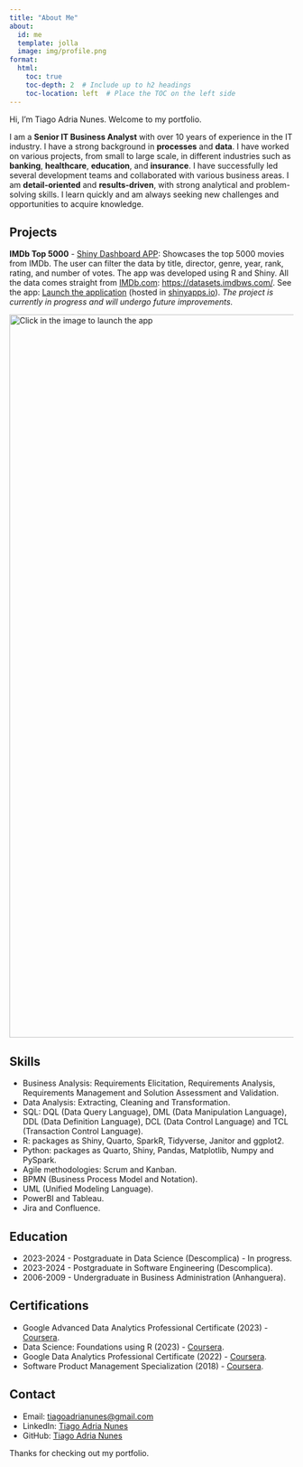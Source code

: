 ```yaml
---
title: "About Me"
about:
  id: me
  template: jolla
  image: img/profile.png
format: 
  html:
    toc: true
    toc-depth: 2  # Include up to h2 headings
    toc-location: left  # Place the TOC on the left side
---
```


::: {#me}
Hi, I'm Tiago Adria Nunes. Welcome to my portfolio.

I am a **Senior IT Business Analyst** with over 10 years of experience in the IT industry. I have a strong background in **processes** and **data**. I have worked on various projects, from small to large scale, in different industries such as **banking**, **healthcare**, **education**, and **insurance**. I have successfully led several development teams and collaborated with various business areas. I am **detail-oriented** and **results-driven**, with strong analytical and problem-solving skills. I learn quickly and am always seeking new challenges and opportunities to acquire knowledge.
:::

## Projects

**IMDb Top 5000** - [Shiny Dashboard APP](https://shiny.posit.co/){target="_blank"}: Showcases the top 5000 movies from IMDb. The user can filter the data by title, director, genre, year, rank, rating, and number of votes. The app was developed using R and Shiny. All the data comes straight from [IMDb.com](https://imdb.com/){target="_blank"}: <https://datasets.imdbws.com/>. See the app: [Launch the application](https://tiago-adria-nunes.shinyapps.io/IMDB_TOP_5000/ "Click here"){target="_blank"} (hosted in [shinyapps.io](https://www.shinyapps.io/){target="_blank"}). *The project is currently in progress and will undergo future improvements.*

[![Click in the image to launch the app](img/Imdb_top_5000.png "IMDB Top 5000"){target="_blank" fig-alt="Click in the image to launch the app" width="1280"}](https://tiago-adria-nunes.shinyapps.io/IMDB_TOP_5000/)

## Skills

-   Business Analysis: Requirements Elicitation, Requirements Analysis, Requirements Management and Solution Assessment and Validation.
-   Data Analysis: Extracting, Cleaning and Transformation.
-   SQL: DQL (Data Query Language), DML (Data Manipulation Language), DDL (Data Definition Language), DCL (Data Control Language) and TCL (Transaction Control Language).
-   R: packages as Shiny, Quarto, SparkR, Tidyverse, Janitor and ggplot2.
-   Python: packages as Quarto, Shiny, Pandas, Matplotlib, Numpy and PySpark.
-   Agile methodologies: Scrum and Kanban.
-   BPMN (Business Process Model and Notation).
-   UML (Unified Modeling Language).
-   PowerBI and Tableau.
-   Jira and Confluence.

## Education

-   2023-2024 - Postgraduate in Data Science (Descomplica) - In progress.
-   2023-2024 - Postgraduate in Software Engineering (Descomplica).
-   2006-2009 - Undergraduate in Business Administration (Anhanguera).

## Certifications

-   Google Advanced Data Analytics Professional Certificate (2023) - [Coursera](https://www.coursera.org/professional-certificates/google-data-analytics){target="_blank"}.
-   Data Science: Foundations using R (2023) - [Coursera](https://www.coursera.org/learn/data-science-foundations-r){target="_blank"}.
-   Google Data Analytics Professional Certificate (2022) - [Coursera](https://www.coursera.org/professional-certificates/google-data-analytics){target="_blank"}.
-   Software Product Management Specialization (2018) - [Coursera](https://www.coursera.org/specializations/software-product-management){target="_blank"}.

## Contact

-   Email: [tiagoadrianunes\@gmail.com](mailto:tiagoadrianunes@gmail.com){target="_blank"}
-   LinkedIn: [Tiago Adria Nunes](https://www.linkedin.com/in/tiago-adria-nunes/){target="_blank"}
-   GitHub: [Tiago Adria Nunes](https://github.com/TiagoAdriaNunes){target="_blank"}

Thanks for checking out my portfolio.
